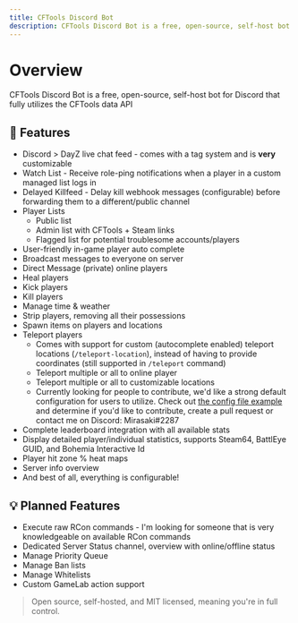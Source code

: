 ```yaml
---
title: CFTools Discord Bot
description: CFTools Discord Bot is a free, open-source, self-host bot for Discord that fully utilizes the CFTools data API
---
```


# Overview

CFTools Discord Bot is a free, open-source, self-host bot for Discord that fully utilizes the CFTools data API

## 🤩 Features

- Discord > DayZ live chat feed - comes with a tag system and is **very** customizable
- Watch List - Receive role-ping notifications when a player in a custom managed list logs in
- Delayed Killfeed - Delay kill webhook messages (configurable) before forwarding them to a different/public channel
- Player Lists
  - Public list
  - Admin list with CFTools + Steam links
  - Flagged list for potential troublesome accounts/players
- User-friendly in-game player auto complete
- Broadcast messages to everyone on server
- Direct Message (private) online players
- Heal players
- Kick players
- Kill players
- Manage time & weather
- Strip players, removing all their possessions
- Spawn items on players and locations
- Teleport players
  - Comes with support for custom (autocomplete enabled) teleport locations (`/teleport-location`), instead of having to provide coordinates (still supported in `/teleport` command)
  - Teleport multiple or all to online player
  - Teleport multiple or all to customizable locations
  - Currently looking for people to contribute, we'd like a strong default configuration for users to utilize. Check out [the config file example](./config/teleport-locations/chernarus.json) and determine if you'd like to contribute, create a pull request or contact me on Discord: Mirasaki#2287
- Complete leaderboard integration with all available stats
- Display detailed player/individual statistics, supports Steam64, BattlEye GUID, and Bohemia Interactive Id
- Player hit zone % heat maps
- Server info overview
- And best of all, everything is configurable!

## 💡 Planned Features

- Execute raw RCon commands - I'm looking for someone that is very knowledgeable on available RCon commands
- Dedicated Server Status channel, overview with online/offline status
- Manage Priority Queue
- Manage Ban lists
- Manage Whitelists
- Custom GameLab action support


> Open source, self-hosted, and MIT licensed, meaning you're in full control.